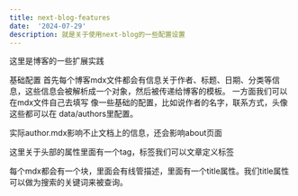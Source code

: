 ```yaml
---
title: next-blog-features
date:  '2024-07-29'
description: 就是关于使用next-blog的一些配置设置
---
```


这里是博客的一些扩展实践

基础配置
首先每个博客mdx文件都会有信息关于作者、标题、日期、分类等信息，这些信息会被解析成一个对象，然后被传递给博客的模板。
一方面我们可以在mdx文件自己去填写
像一些基础的配置，比如说作者的名字，联系方式，头像这些都可以在 data/authors里配置。

实际author.mdx影响不止文档上的信息，还会影响about页面

这里关于头部的属性里面有一个tag，标签我们可以文章定义标签

每个mdx都会有一个块，里面会有线管描述，里面有一个title属性。我们title属性可以做为搜索的关键词来被查询。
